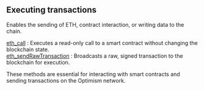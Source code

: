 
## Executing transactions

Enables the sending of ETH, contract interaction, or writing data to the chain.

[eth_call](/optimism-api/executingtransactions/eth_call) : Executes a read-only call to a smart contract without changing the blockchain state.  \
[eth_sendRawTransaction](/optimism-api/executingtransactions/eth_sendRawTransaction) : Broadcasts a raw, signed transaction to the blockchain for execution.

These methods are essential for interacting with smart contracts and sending transactions on the Optimism network.

<Space h={16} />
<GetStarted />